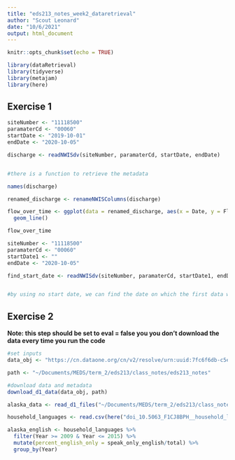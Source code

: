 ```yaml
---
title: "eds213_notes_week2_dataretrieval"
author: "Scout Leonard"
date: "10/6/2021"
output: html_document
---
```


```r
knitr::opts_chunk$set(echo = TRUE)
```

```r
library(dataRetrieval)
library(tidyverse)
library(metajam)
library(here)
```
## Exercise 1

```r
siteNumber <- "11118500"
paramaterCd <- "00060"
startDate <- "2019-10-01"
endDate <- "2020-10-05"

discharge <- readNWISdv(siteNumber, paramaterCd, startDate, endDate)


#there is a function to retrieve the metadata 
```

```r
names(discharge)

renamed_discharge <- renameNWISColumns(discharge)
```

```r
flow_over_time <- ggplot(data = renamed_discharge, aes(x = Date, y = Flow)) +
  geom_line()

flow_over_time
```
```r
siteNumber <- "11118500"
paramaterCd <- "00060"
startDate1 <- ""
endDate <- "2020-10-05"

find_start_date <- readNWISdv(siteNumber, paramaterCd, startDate1, endDate)


#by using no start date, we can find the date on which the first data was recorded
```

## Exercise 2

**Note: this step should be set to eval = false you you don't download the data every time you run the code**
```r
#set inputs
data_obj <- "https://cn.dataone.org/cn/v2/resolve/urn:uuid:7fc6f6db-c5ea-426a-a743-1f2edafb43b8"

path <- "~/Documents/MEDS/term_2/eds213/class_notes/eds213_notes"

#download data and metadata
download_d1_data(data_obj, path)
```

```r
alaska_data <- read_d1_files("~/Documents/MEDS/term_2/eds213/class_notes/eds213_notes/doi_10.5063_F1CJ8BPH__household_language__csv")
```
```r
household_languages <- read.csv(here("doi_10.5063_F1CJ8BPH__household_language__csv", "household_language.csv"))
```

```r
alaska_english <- household_languages %>% 
  filter(Year >= 2009 & Year <= 2015) %>% 
  mutate(percent_english_only = speak_only_english/total) %>% 
  group_by(Year) 

```

